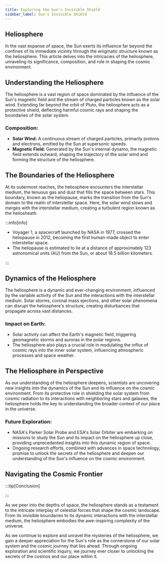 ```yaml
---
title: Exploring the Sun's Invisible Shield
sidebar_label: Sun's Invisible Shield
---
```




## Heliosphere

In the vast expanse of space, the Sun exerts its influence far beyond the confines of its immediate vicinity through the enigmatic structure known as the heliosphere. This article delves into the intricacies of the heliosphere, unraveling its significance, composition, and role in shaping the cosmic environment.

## Understanding the Heliosphere

The heliosphere is a vast region of space dominated by the influence of the Sun's magnetic field and the stream of charged particles known as the solar wind. Extending far beyond the orbit of Pluto, the heliosphere acts as a protective shield, deflecting harmful cosmic rays and shaping the boundaries of the solar system.

### Composition:

- **Solar Wind:** A continuous stream of charged particles, primarily protons and electrons, emitted by the Sun at supersonic speeds.
- **Magnetic Field:** Generated by the Sun's internal dynamo, the magnetic field extends outward, shaping the trajectory of the solar wind and forming the structure of the heliosphere.

## The Boundaries of the Heliosphere

At its outermost reaches, the heliosphere encounters the interstellar medium, the tenuous gas and dust that fills the space between stars. This boundary, known as the heliopause, marks the transition from the Sun's domain to the realm of interstellar space. Here, the solar wind slows and merges with the interstellar medium, creating a turbulent region known as the heliosheath.





<Admonition type="tip" icon="💡" title="Did you know...">

</Admonition>

:::info[info]

- Voyager 1, a spacecraft launched by NASA in 1977, crossed the heliopause in 2012, becoming the first human-made object to enter interstellar space.
- The heliopause is estimated to lie at a distance of approximately 123 astronomical units (AU) from the Sun, or about 18.5 billion kilometers.

:::



## Dynamics of the Heliosphere

The heliosphere is a dynamic and ever-changing environment, influenced by the variable activity of the Sun and the interactions with the interstellar medium. Solar storms, coronal mass ejections, and other solar phenomena can disrupt the heliosphere's structure, creating disturbances that propagate across vast distances.

### Impact on Earth:
- Solar activity can affect the Earth's magnetic field, triggering geomagnetic storms and auroras in the polar regions.
- The heliosphere also plays a crucial role in modulating the influx of cosmic rays into the inner solar system, influencing atmospheric processes and space weather.

## The Heliosphere in Perspective

As our understanding of the heliosphere deepens, scientists are uncovering new insights into the dynamics of the Sun and its influence on the cosmic environment. From its protective role in shielding the solar system from cosmic radiation to its interactions with neighboring stars and galaxies, the heliosphere holds the key to understanding the broader context of our place in the universe.

### Future Exploration:
- NASA's Parker Solar Probe and ESA's Solar Orbiter are embarking on missions to study the Sun and its impact on the heliosphere up close, providing unprecedented insights into this dynamic region of space.
- Ongoing research efforts, combined with advances in space technology, promise to unlock the secrets of the heliosphere and deepen our understanding of the Sun's influence on the cosmic environment.

## Navigating the Cosmic Frontier

:::tip[Conclusion]

:::

As we peer into the depths of space, the heliosphere stands as a testament to the intricate interplay of celestial forces that shape the cosmic landscape. From its invisible boundaries to its dynamic interactions with the interstellar medium, the heliosphere embodies the awe-inspiring complexity of the universe.

As we continue to explore and unravel the mysteries of the heliosphere, we gain a deeper appreciation for the Sun's role as the cornerstone of our solar system and the cosmic journey that lies ahead. Through ongoing exploration and scientific inquiry, we journey ever closer to unlocking the secrets of the cosmos and our place within it.